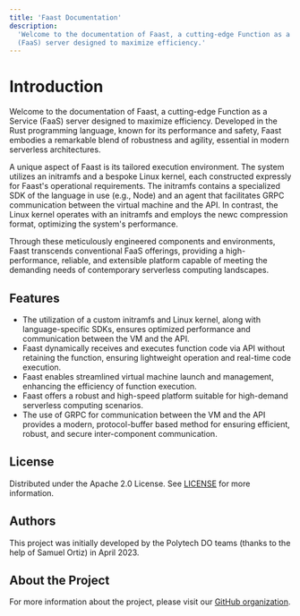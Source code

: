 ```yaml
---
title: 'Faast Documentation'
description:
  'Welcome to the documentation of Faast, a cutting-edge Function as a Service
  (FaaS) server designed to maximize efficiency.'
---
```



# Introduction

Welcome to the documentation of Faast, a cutting-edge Function as a Service
(FaaS) server designed to maximize efficiency. Developed in the Rust programming
language, known for its performance and safety, Faast embodies a remarkable
blend of robustness and agility, essential in modern serverless architectures.

A unique aspect of Faast is its tailored execution environment. The system
utilizes an initramfs and a bespoke Linux kernel, each constructed expressly for
Faast's operational requirements. The initramfs contains a specialized SDK of
the language in use (e.g., Node) and an agent that facilitates GRPC
communication between the virtual machine and the API. In contrast, the Linux
kernel operates with an initramfs and employs the newc compression format,
optimizing the system's performance.

Through these meticulously engineered components and environments, Faast
transcends conventional FaaS offerings, providing a high-performance, reliable,
and extensible platform capable of meeting the demanding needs of contemporary
serverless computing landscapes.

## Features

- The utilization of a custom initramfs and Linux kernel, along with
  language-specific SDKs, ensures optimized performance and communication
  between the VM and the API.
- Faast dynamically receives and executes function code via API without
  retaining the function, ensuring lightweight operation and real-time code
  execution.
- Faast enables streamlined virtual machine launch and management, enhancing the
  efficiency of function execution.
- Faast offers a robust and high-speed platform suitable for high-demand
  serverless computing scenarios.
- The use of GRPC for communication between the VM and the API provides a
  modern, protocol-buffer based method for ensuring efficient, robust, and
  secure inter-component communication.

## License

Distributed under the Apache 2.0 License. See
[LICENSE](https://github.com/faast-rt/lambdo/blob/main/LICENSE) for more
information.

## Authors

This project was initially developed by the Polytech DO teams (thanks to the
help of Samuel Ortiz) in April 2023.

## About the Project

For more information about the project, please visit our
[GitHub organization](https://github.com/faast-rt).
